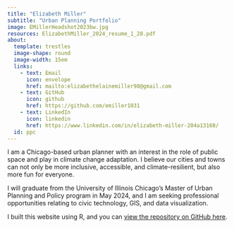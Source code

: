```yaml
---
title: "Elizabeth Miller"
subtitle: "Urban Planning Portfolio"
image: EMillerHeadshot2023bw.jpg
resources: ElizabethMiller_2024_resume_1_28.pdf
about:
  template: trestles
  image-shape: round
  image-width: 15em
  links:
    - text: Email
      icon: envelope
      href: mailto:elizabethelainemiller98@gmail.com
    - text: GitHub
      icon: github
      href: https://github.com/emiller1031
    - text: LinkedIn
      icon: linkedin
      href: https://www.linkedin.com/in/elizabeth-miller-204a13160/
  id: ppc
---
```


I am a Chicago-based urban planner with an interest in the role of public space and play in climate change adaptation. I believe our cities and towns can not only be more inclusive, accessible, and climate-resilient, but also more fun for everyone.

I will graduate from the University of Illinois Chicago's Master of Urban Planning and Policy program in May 2024, and I am seeking professional opportunities relating to civic technology, GIS, and data visualization.

I built this website using R, and you can [view the repository on GitHub here](https://github.com/emiller1031/portfolio).
